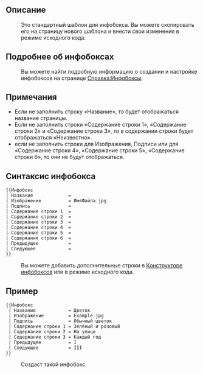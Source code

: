 ==Описание==
:Это стандартный шаблон для инфобокса. Вы можете скопировать его на страницу нового шаблона и внести свои изменения в режиме исходного кода. 

==Подробнее об инфобоксах==
:Вы можете найти подробную информацию о создании и настройке инфобоксов на странице [[Справка:Инфобоксы]]. 

==Примечания==
*Если не заполнить строку «Название», то будет отображаться название страницы. 
*Если не заполнить строки «Содержание строки 1», «Содержание строки 2» и «Содержание строки 3», то в содержании строки будет отображаться «Неизвестно».
*если не заполнить строки для Изображения, Подписи или для «Содержание строки 4», «Содержание строки 5», «Содержание строки 6», то они не будут отображаться.

==Синтаксис инфобокса==
<pre>
{{Инфобокс
| Название             =
| Изображение          = ИмяФайла.jpg
| Подпись              =
| Содержание строки 1  =
| Содержание строки 2  =
| Содержание строки 3  =
| Содержание строки 4  =
| Содержание строки 5  =
| Содержание строки 6  =
| Предыдущее           =
| Следующее            =
}}
</pre>

:Вы можете добавить дополнительные строки в [[Служебная:infoboxbuilder|Конструкторе инфобоксов]] или в режиме исходного кода.

==Пример==
<pre>
{{Инфобокс
 | Название            = Цветок
 | Изображение         = Example.jpg
 | Подпись             = Обычный цветок
 | Содержание строки 1 = Зелёный и розовый
 | Содержание строки 2 = На улице
 | Содержание строки 3 = Каждый год
 | Предыдущее          = I
 | Следующее           = III
}}
</pre>

:Создаст такой инфобокс:

{{Инфобокс
 | Название              = Цветок
 | Изображение           = Example.jpg
 | Подпись               = Обычный цветок
 | Содержание строки 1   = Зелёный и розовый
 | Содержание строки 2   = На улице
 | Содержание строки 3   = Каждый год
 | Предыдущее            = I
 | Следующее             = III
}}

<includeonly>[[Категория:Основные шаблоны|{{PAGENAME}}]]</includeonly><noinclude>[[Категория:Документация шаблонов|{{PAGENAME}}]]</noinclude>
